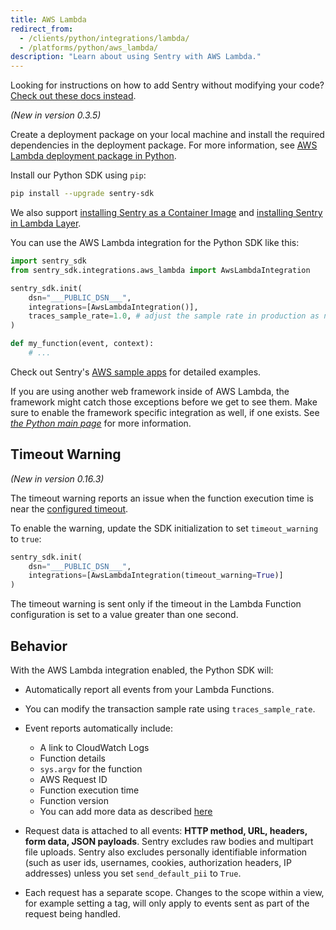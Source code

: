 ```yaml
---
title: AWS Lambda
redirect_from:
  - /clients/python/integrations/lambda/
  - /platforms/python/aws_lambda/
description: "Learn about using Sentry with AWS Lambda."
---
```


<Note>

Looking for instructions on how to add Sentry without modifying your code? [Check out these docs instead](/product/integrations/cloud-monitoring/aws-lambda/).

</Note>


_(New in version 0.3.5)_

Create a deployment package on your local machine and install the required dependencies in the deployment package.
For more information, see [AWS Lambda deployment package in Python](https://docs.aws.amazon.com/lambda/latest/dg/python-package.html).

Install our Python SDK using `pip`:

```bash
pip install --upgrade sentry-sdk
```
We also support [installing Sentry as a Container Image](/platforms/python/guides/aws-lambda/container-image/) and [installing Sentry in Lambda Layer](/platforms/python/guides/aws-lambda/layer/).

You can use the AWS Lambda integration for the Python SDK like this:

```python
import sentry_sdk
from sentry_sdk.integrations.aws_lambda import AwsLambdaIntegration

sentry_sdk.init(
    dsn="___PUBLIC_DSN___",
    integrations=[AwsLambdaIntegration()],
    traces_sample_rate=1.0, # adjust the sample rate in production as needed
)

def my_function(event, context):
    # ...
```

Check out Sentry's [AWS sample apps](https://github.com/getsentry/examples/tree/master/aws-lambda/python) for detailed examples.

<Alert level="info" title="Note">

If you are using another web framework inside of AWS Lambda, the framework might catch those exceptions before we get to see them. Make sure to enable the framework specific integration as well, if one exists. See [_the Python main page_](/platforms/python/) for more information.

</Alert>

## Timeout Warning

_(New in version 0.16.3)_

The timeout warning reports an issue when the function execution time is near
the [configured timeout](https://docs.aws.amazon.com/lambda/latest/dg/configuration-console.html).

To enable the warning, update the SDK initialization to set `timeout_warning` to
`true`:

```python
sentry_sdk.init(
    dsn="___PUBLIC_DSN___",
    integrations=[AwsLambdaIntegration(timeout_warning=True)]
)
```

The timeout warning is sent only if the timeout in the Lambda Function configuration is set to a value greater than one second.

## Behavior

With the AWS Lambda integration enabled, the Python SDK will:

- Automatically report all events from your Lambda Functions.
- You can <PlatformLink to="/configuration/filtering/">modify the transaction sample rate</PlatformLink> using `traces_sample_rate`.
- Event reports automatically include:

  - A link to CloudWatch Logs
  - Function details
  - `sys.argv` for the function
  - AWS Request ID
  - Function execution time
  - Function version
  - You can add more data as described [here](enriching-events/)

- Request data is attached to all events: **HTTP method, URL, headers, form data, JSON payloads**. Sentry excludes raw bodies and multipart file uploads. Sentry also excludes personally identifiable information (such as user ids, usernames, cookies, authorization headers, IP addresses) unless you set `send_default_pii` to `True`.

- Each request has a separate scope. Changes to the scope within a view, for example setting a tag, will only apply to events sent as part of the request being handled.
